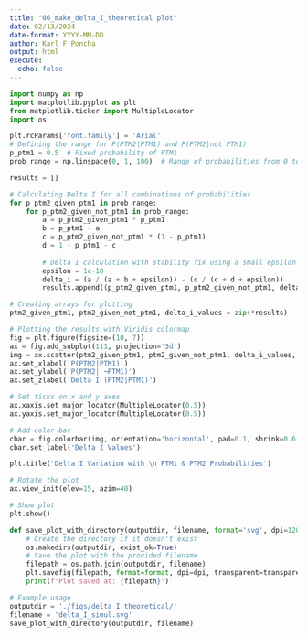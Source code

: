 ```yaml
---
title: "06_make_delta_I_theoretical plot"
date: 02/13/2024
date-format: YYYY-MM-DD
author: Karl F Poncha
output: html
execute:
  echo: false
---
```


```python
import numpy as np
import matplotlib.pyplot as plt
from matplotlib.ticker import MultipleLocator
import os

plt.rcParams['font.family'] = 'Arial'
# Defining the range for P(PTM2|PTM1) and P(PTM2|not PTM1)
p_ptm1 = 0.5  # Fixed probability of PTM1
prob_range = np.linspace(0, 1, 100)  # Range of probabilities from 0 to 1

results = []

# Calculating Delta I for all combinations of probabilities
for p_ptm2_given_ptm1 in prob_range:
    for p_ptm2_given_not_ptm1 in prob_range:
        a = p_ptm2_given_ptm1 * p_ptm1
        b = p_ptm1 - a
        c = p_ptm2_given_not_ptm1 * (1 - p_ptm1)
        d = 1 - p_ptm1 - c
        
        # Delta I calculation with stability fix using a small epsilon
        epsilon = 1e-10
        delta_i = (a / (a + b + epsilon)) - (c / (c + d + epsilon))
        results.append((p_ptm2_given_ptm1, p_ptm2_given_not_ptm1, delta_i))

# Creating arrays for plotting
ptm2_given_ptm1, ptm2_given_not_ptm1, delta_i_values = zip(*results)

# Plotting the results with Viridis colormap
fig = plt.figure(figsize=(10, 7))
ax = fig.add_subplot(111, projection='3d')
img = ax.scatter(ptm2_given_ptm1, ptm2_given_not_ptm1, delta_i_values, c=delta_i_values, cmap='viridis')
ax.set_xlabel('P(PTM2|PTM1)')
ax.set_ylabel('P(PTM2| ¬PTM1)')
ax.set_zlabel('Delta I (PTM2|PTM1)')

# Set ticks on x and y axes
ax.xaxis.set_major_locator(MultipleLocator(0.5))
ax.yaxis.set_major_locator(MultipleLocator(0.5))

# Add color bar
cbar = fig.colorbar(img, orientation='horizontal', pad=0.1, shrink=0.6, ticks=[-1, -0.5, 0, 0.5, 1])
cbar.set_label('Delta I Values')

plt.title('Delta I Variation with \n PTM1 & PTM2 Probabilities')

# Rotate the plot
ax.view_init(elev=15, azim=40)

# Show plot
plt.show()

def save_plot_with_directory(outputdir, filename, format='svg', dpi=1200, transparent=True):
    # Create the directory if it doesn't exist
    os.makedirs(outputdir, exist_ok=True)
    # Save the plot with the provided filename
    filepath = os.path.join(outputdir, filename)
    plt.savefig(filepath, format=format, dpi=dpi, transparent=transparent)
    print(f"Plot saved at: {filepath}")

# Example usage
outputdir = './figs/delta_I_theoretical/'
filename = 'delta_I_simul.svg'
save_plot_with_directory(outputdir, filename)

```
